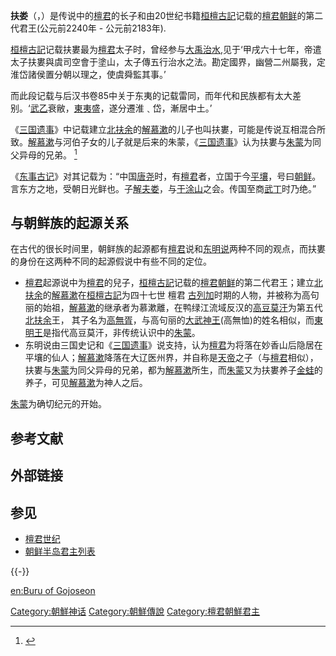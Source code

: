{{Infobox Korean name
|hangul=부루 단군
|hanja=扶娄
|rr=Buru
|mr=Buru
}}

'''扶娄'''（{{lang-ko|부루 단군}}，{{lang|ko|扶婁檀君}}）是传说中的[[檀君|檀君]]的长子和由20世纪书籍[[桓檀古記|桓檀古記]]记载的[[檀君朝鲜|檀君朝鲜]]的第二代君王(公元前2240年 - 公元前2183年). 

[[桓檀古記|桓檀古記]]记载扶婁最为[[檀君|檀君]]太子时，曾经参与[[大禹治水|大禹治水]],见于‘甲戌六十七年，帝遣太子扶婁與虞司空會于塗山，太子傳五行治水之法。勘定國界，幽營二州屬我，定淮岱諸侯置分朝以理之，使虞舜監其事。’

而此段记载与后汉书卷85中关于东夷的记载雷同，而年代和民族都有太大差别。‘[[武乙|武乙]]衰敝，[[東夷|東夷]]盛，遂分遷淮﹑岱，漸居中土。’

《[[三国遗事|三国遗事]]》中记载建立[[北扶余|北扶余]]的[[解慕漱|解慕漱]]的儿子也叫扶婁，可能是传说互相混合所致。[[解慕漱|解慕漱]]与河伯子女的儿子就是后来的朱蒙，《[[三国遗事|三国遗事]]》认为扶婁与[[朱蒙|朱蒙]]为同父异母的兄弟。
<ref>{{Cite web |url=http://books.google.cn/books?id=KrcBSpLn9-sC&pg=PA29&lpg=PA29&dq=%E8%A7%A3%E6%85%95%E6%BC%B1+%E6%89%B6%E4%BD%99&source=web&ots=XqbCJnsqXA&sig=iXK0yyL7a00nI0GEjFENPDwa6Jg&hl=zh-CN&sa=X&oi=book_result&resnum=9&ct=result#PPA29,M1 |title=《三国遗事》 |accessdate=2009-06-09 |archive-date=2016-03-04 |archive-url=https://web.archive.org/web/20160304123104/http://books.google.cn/books?id=KrcBSpLn9-sC&pg=PA29&lpg=PA29&dq=%E8%A7%A3%E6%85%95%E6%BC%B1+%E6%89%B6%E4%BD%99&source=web&ots=XqbCJnsqXA&sig=iXK0yyL7a00nI0GEjFENPDwa6Jg&hl=zh-CN&sa=X&oi=book_result&resnum=9&ct=result#PPA29,M1 |dead-url=no }}</ref>

《[[东事古记|东事古记]]》对其记载为：“中国[[唐尧|唐尧]]时，有[[檀君|檀君]]者，立国于今[[平壤|平壤]]，号曰[[朝鲜|朝鲜]]。言东方之地，受朝日光鲜也。子[[解夫娄|解夫娄]]，与[[于涂山|于涂山]]之会。传国至商[[武丁|武丁]]时乃绝。”

==与朝鲜族的起源关系==
在古代的很长时间里，朝鲜族的起源都有[[檀君|檀君]]说和[[东明说|东明说]]两种不同的观点，而扶婁的身份在这两种不同的起源假说中有些不同的定位。
*[[檀君|檀君]]起源说中为[[檀君|檀君]]的兒子，[[桓檀古記|桓檀古記]]记载的[[檀君朝鲜|檀君朝鲜]]的第二代君王；建立[[北扶余|北扶余]]的[[解慕漱|解慕漱]]在[[桓檀古記|桓檀古記]]为四十七世 檀君 [[古列加|古列加]]时期的人物，并被称为高句丽的始祖，[[解慕漱|解慕漱]]的继承者为慕漱離，在鸭绿江流域反汉的[[高豆莫汗|高豆莫汗]]为第五代[[北扶余|北扶余]]王， 其子名为[[高無胥|高無胥]]，与高句丽的[[大武神王|大武神王]](高無恤)的姓名相似，而[[東明王|東明王]]是指代高豆莫汗，非传统认识中的[[朱蒙|朱蒙]]。
*东明说由三国史记和《[[三国遗事|三国遗事]]》说支持，认为[[檀君|檀君]]为将落在妙香山后隐居在平壤的仙人；[[解慕漱|解慕漱]]降落在大辽医州界，并自称是[[天帝|天帝]]之子（与[[檀君|檀君]]相似），扶婁与[[朱蒙|朱蒙]]为同父异母的兄弟，都为[[解慕漱|解慕漱]]所生，而[[朱蒙|朱蒙]]又为扶婁养子[[金蛙|金蛙]]的养子，可见[[解慕漱|解慕漱]]为神人之后。
[[朱蒙|朱蒙]]为确切纪元的开始。

==参考文献==
{{Reflist}}

==外部链接==
{{Wikisource|桓檀古記|《桓檀古記 檀君世紀》}}
{{Wikisource|後漢書/卷85}}

==参见==
*[[檀君世纪|檀君世纪]]
*[[朝鲜半岛君主列表|朝鲜半岛君主列表]]

{{-}}
{{start box}}
{{succession box
|before=[[王俭|王俭]]
|title=[[檀君朝鲜|檀君朝鲜]]君王
|after=[[嘉勒|嘉勒]]
|years=2240 BC – 2182 BC
}}

[[Category:朝鮮神话|Category:朝鮮神话]]
[[Category:朝鮮傳說|Category:朝鮮傳說]]
[[Category:檀君朝鮮君主|Category:檀君朝鮮君主]]

[[en:Buru_of_Gojoseon|en:Buru of Gojoseon]]